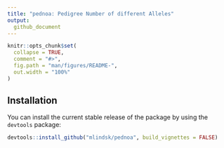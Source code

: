 ```yaml
---
title: "pednoa: Pedigree Number of different Alleles"
output:
  github_document
---
```



```r
knitr::opts_chunk$set(
  collapse = TRUE,
  comment = "#>",
  fig.path = "man/figures/README-",
  out.width = "100%"
)
```

<!-- badges: start -->
<!-- badges: end -->


## Installation

You can install the current stable release of the package by using the `devtools` package:

```r
devtools::install_github("mlindsk/pednoa", build_vignettes = FALSE)
```
